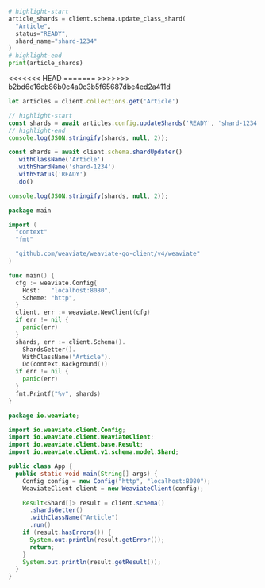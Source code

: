 

<Tabs groupId="languages">
<TabItem value="py" label="Python Client v4">
  <FilteredTextBlock
    text={PyCode}
    startMarker="START UpdateCollectionShards"
    endMarker="END UpdateCollectionShards"
    language="py"
  />
</TabItem>

<TabItem value="py3" label="Python Client v3">

```python
# highlight-start
article_shards = client.schema.update_class_shard(
  "Article",
  status="READY",
  shard_name="shard-1234"
)
# highlight-end
print(article_shards)
```

</TabItem>
<<<<<<< HEAD
<TabItem value="js" label="JS/TS Client v2">
=======
<TabItem value="js" label="JS/TS Client v3">
>>>>>>> b2bd6e16cb86b0c4a0c3b5f65687dbe4ed2a411d

```js
let articles = client.collections.get('Article')

// highlight-start
const shards = await articles.config.updateShards('READY', 'shard-1234')
// highlight-end
console.log(JSON.stringify(shards, null, 2));
```

</TabItem>
<TabItem value="js2" label="JS/TS Client v2">

```js
const shards = await client.schema.shardUpdater()
  .withClassName('Article')
  .withShardName('shard-1234')
  .withStatus('READY')
  .do()

console.log(JSON.stringify(shards, null, 2));
```

</TabItem>
<TabItem value="go" label="Go">

```go
package main

import (
  "context"
  "fmt"

  "github.com/weaviate/weaviate-go-client/v4/weaviate"
)

func main() {
  cfg := weaviate.Config{
    Host:   "localhost:8080",
    Scheme: "http",
  }
  client, err := weaviate.NewClient(cfg)
  if err != nil {
    panic(err)
  }
  shards, err := client.Schema().
    ShardsGetter().
    WithClassName("Article").
    Do(context.Background())
  if err != nil {
    panic(err)
  }
  fmt.Printf("%v", shards)
}
```

</TabItem>
<TabItem value="java" label="Java">

```java
package io.weaviate;

import io.weaviate.client.Config;
import io.weaviate.client.WeaviateClient;
import io.weaviate.client.base.Result;
import io.weaviate.client.v1.schema.model.Shard;

public class App {
  public static void main(String[] args) {
    Config config = new Config("http", "localhost:8080");
    WeaviateClient client = new WeaviateClient(config);

    Result<Shard[]> result = client.schema()
      .shardsGetter()
      .withClassName("Article")
      .run()
    if (result.hasErrors()) {
      System.out.println(result.getError());
      return;
    }
    System.out.println(result.getResult());
  }
}
```

</TabItem>
</Tabs>
